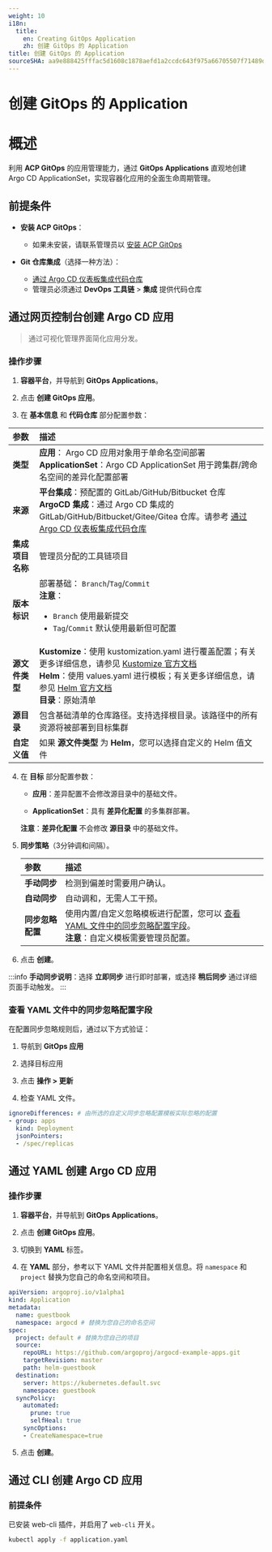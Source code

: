 ```yaml
---
weight: 10
i18n:
  title:
    en: Creating GitOps Application
    zh: 创建 GitOps 的 Application
title: 创建 GitOps 的 Application
sourceSHA: aa9e888425fffac5d1608c1878aefd1a2ccdc643f975a66705507f71489d4368
---
```


# 创建 GitOps 的 Application

# 概述

利用 **ACP GitOps** 的应用管理能力，通过 **GitOps Applications** 直观地创建 Argo CD ApplicationSet，实现容器化应用的全面生命周期管理。

## 前提条件

- **安装 ACP GitOps**：
  - 如果未安装，请联系管理员以 [安装 ACP GitOps](/gitops/install_gitops/install_gitops_plugin.mdx)

- **Git 仓库集成**（选择一种方法）：
  - [通过 Argo CD 仪表板集成代码仓库](../../how_to/argocd_git.mdx)
  - 管理员必须通过 **DevOps 工具链** > **集成** 提供代码仓库

## 通过网页控制台创建 Argo CD 应用

> 通过可视化管理界面简化应用分发。

### 操作步骤

1. **容器平台**，并导航到 **GitOps Applications**。

2. 点击 **创建 GitOps 应用**。

3. 在 **基本信息** 和 **代码仓库** 部分配置参数：

| **参数**                     | **描述**                                                                                                                                                                                                                                                                                                                                                                                             |
| :---------------------------  | :------------------------------------------------------------------------------------------------------------------------------------------------------------------------------------------------------------------------------------------------------------------------------------------------------------------------------------------------------------------------------------------------------- |
| **类型**                     | **应用**： Argo CD 应用对象用于单命名空间部署 <br /> **ApplicationSet**：Argo CD ApplicationSet 用于跨集群/跨命名空间的差异化配置部署                                                                                                                                                                                                                                                          |
| **来源**                     | **平台集成**：预配置的 GitLab/GitHub/Bitbucket 仓库 <br /> **ArgoCD 集成**：通过 Argo CD 集成的 GitLab/GitHub/Bitbucket/Gitee/Gitea 仓库。请参考 [通过 Argo CD 仪表板集成代码仓库](../../how_to/argocd_git.mdx)                                                                                                                                                                                                                  |
| **集成项目名称**             | 管理员分配的工具链项目                                                                                                                                                                                                                                                                                                                                                                          |
| **版本标识**                 | 部署基础： `Branch`/`Tag`/`Commit`<br />**注意**：<ul><li>`Branch` 使用最新提交<br /></li><li>`Tag`/`Commit` 默认使用最新但可配置</li></ul>                                                                                                                                                                                                                                               |
| **源文件类型**               | **Kustomize**：使用 kustomization.yaml 进行覆盖配置；有关更多详细信息，请参见 [Kustomize 官方文档](https://kubectl.docs.kubernetes.io/guides/) <br />**Helm**：使用 values.yaml 进行模板；有关更多详细信息，请参见 [Helm 官方文档](https://helm.sh/docs/chart_template_guide/values_files/) <br />**目录**：原始清单 |
| **源目录**                   | 包含基础清单的仓库路径。支持选择根目录。该路径中的所有资源将被部署到目标集群                                                                                                                                                                                                                                                                                                                                |
| **自定义值**                 | 如果 **源文件类型** 为 **Helm**，您可以选择自定义的 Helm 值文件                                                                                                                                                                                                                                                                                                                             |

4. 在 **目标** 部分配置参数：

   - **应用**：差异配置不会修改源目录中的基础文件。

   - **ApplicationSet**：具有 **差异化配置** 的多集群部署。

   **注意**：**差异化配置** 不会修改 **源目录** 中的基础文件。

5. **同步策略**（3分钟调和间隔）。

   | **参数**                    | **描述**                                                                                                                                                                          |
   | :--------------------------  | :--------------------------------------------------------------------------------------------------------------------------------------------------------------------------------------- |
   | **手动同步**                 | 检测到偏差时需要用户确认。                                                                                                                                                 |
   | **自动同步**                 | 自动调和，无需人工干预。                                                                                                                                                    |
   | **同步忽略配置**            | 使用内置/自定义忽略模板进行配置，您可以 [查看 YAML 文件中的同步忽略配置字段](#viewyaml)。<br /> **注意**：自定义模板需要管理员配置。 |

6. 点击 **创建**。

:::info
**手动同步说明**：选择 **立即同步** 进行即时部署，或选择 **稍后同步** 通过详细页面手动触发。
:::

<a id="viewyaml" />

### 查看 YAML 文件中的同步忽略配置字段

在配置同步忽略规则后，通过以下方式验证：

1. 导航到 **GitOps 应用**

2. 选择目标应用

3. 点击 **操作 > 更新**

4. 检查 YAML 文件。

```yaml
ignoreDifferences: # 由所选的自定义同步忽略配置模板实际忽略的配置
- group: apps
  kind: Deployment
  jsonPointers:
  - /spec/replicas
```

## 通过 YAML 创建 Argo CD 应用

### 操作步骤

1. **容器平台**，并导航到 **GitOps Applications**。

2. 点击 **创建 GitOps 应用**。

3. 切换到 **YAML** 标签。

4. 在 **YAML** 部分，参考以下 YAML 文件并配置相关信息。将 `namespace` 和 `project` 替换为您自己的命名空间和项目。

```yaml
apiVersion: argoproj.io/v1alpha1
kind: Application
metadata:
  name: guestbook
  namespace: argocd # 替换为您自己的命名空间
spec:
  project: default # 替换为您自己的项目
  source:
    repoURL: https://github.com/argoproj/argocd-example-apps.git
    targetRevision: master
    path: helm-guestbook
  destination:
    server: https://kubernetes.default.svc
    namespace: guestbook
  syncPolicy:
    automated:
      prune: true
      selfHeal: true
    syncOptions:
    - CreateNamespace=true
```

5. 点击 **创建**。

## 通过 CLI 创建 Argo CD 应用

### 前提条件

已安装 web-cli 插件，并启用了 `web-cli` 开关。

```bash
kubectl apply -f application.yaml
```

